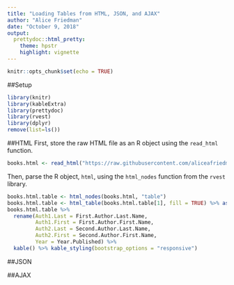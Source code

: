 ```yaml
---
title: "Loading Tables from HTML, JSON, and AJAX"
author: "Alice Friedman"
date: "October 9, 2018"
output:
  prettydoc::html_pretty:
    theme: hpstr
    highlight: vignette
---
```


```r
knitr::opts_chunk$set(echo = TRUE)
```

##Setup
```r
library(knitr)
library(kableExtra)
library(prettydoc)
library(rvest)
library(dplyr)
remove(list=ls())
```

##HTML
First, store the raw HTML file as an R object using the ```read_html``` function.
```r
books.html <- read_html("https://raw.githubusercontent.com/aliceafriedman/DATA607_HW_WK7/master/books.html")
```

Then, parse the R object, ```html```, using the ```html_nodes``` function from the ```rvest``` library.
```r
books.html.table <- html_nodes(books.html, "table")
books.html.table <- html_table(books.html.table[1], fill = TRUE) %>% as.data.frame() %>% glimpse()
books.html.table %>% 
  rename(Auth1.Last = First.Author.Last.Name,
         Auth1.First = First.Author.First.Name,
         Auth2.Last = Second.Author.Last.Name,
         Auth2.First = Second.Author.First.Name,
         Year = Year.Published) %>% 
  kable() %>% kable_styling(bootstrap_options = "responsive")
```


##JSON

##AJAX